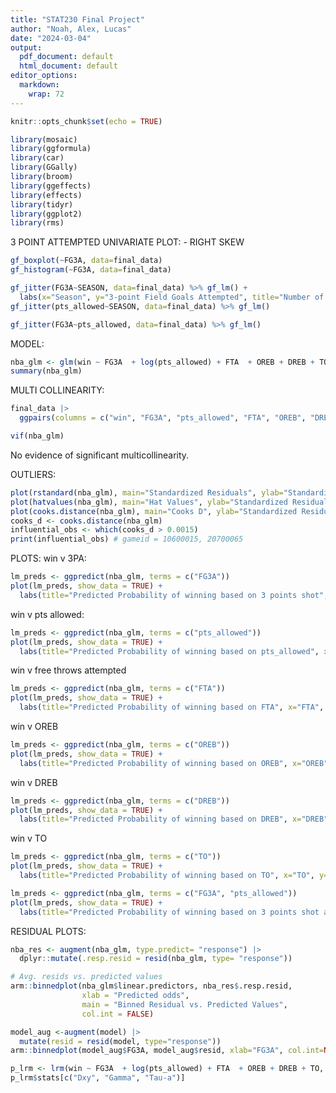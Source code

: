 ```yaml
---
title: "STAT230 Final Project"
author: "Noah, Alex, Lucas"
date: "2024-03-04"
output:
  pdf_document: default
  html_document: default
editor_options: 
  markdown: 
    wrap: 72
---
```


```r
knitr::opts_chunk$set(echo = TRUE)
```



```r
library(mosaic)
library(ggformula)
library(car)
library(GGally)
library(broom)
library(ggeffects)
library(effects)
library(tidyr)
library(ggplot2)
library(rms)
```


3 POINT ATTEMPTED UNIVARIATE PLOT:
- RIGHT SKEW
```r
gf_boxplot(~FG3A, data=final_data)
gf_histogram(~FG3A, data=final_data)
```

```r
gf_jitter(FG3A~SEASON, data=final_data) %>% gf_lm() + 
  labs(x="Season", y="3-point Field Goals Attempted", title="Number of 3-Point field goals attempted in-game over different seasons") + theme_bw()
gf_jitter(pts_allowed~SEASON, data=final_data) %>% gf_lm() 
```

```r
gf_jitter(FG3A~pts_allowed, data=final_data) %>% gf_lm()
```

MODEL:
```r
nba_glm <- glm(win ~ FG3A  + log(pts_allowed) + FTA  + OREB + DREB + TO + SEASON + FG3A:SEASON, data = final_data, family = "binomial")
summary(nba_glm)
```
MULTI COLLINEARITY:
```r
final_data |> 
  ggpairs(columns = c("win", "FG3A", "pts_allowed", "FTA", "OREB", "DREB", "TO", "SEASON"))
```

```r
vif(nba_glm)
```
No evidence of significant multicollinearity.

OUTLIERS:
```r
plot(rstandard(nba_glm), main="Standardized Residuals", ylab="Standardized Residuals", xlab="Index")
plot(hatvalues(nba_glm), main="Hat Values", ylab="Standardized Residuals", xlab="Index")
plot(cooks.distance(nba_glm), main="Cooks D", ylab="Standardized Residuals", xlab="Index") 
cooks_d <- cooks.distance(nba_glm)
influential_obs <- which(cooks_d > 0.0015)
print(influential_obs) # gameid = 10600015, 20700065
```

PLOTS:
win v 3PA:
```r
lm_preds <- ggpredict(nba_glm, terms = c("FG3A"))
plot(lm_preds, show_data = TRUE) + 
  labs(title="Predicted Probability of winning based on 3 points shot", x="3FGA", y="Predicted probability of winning")
```


win v pts allowed:
```r
lm_preds <- ggpredict(nba_glm, terms = c("pts_allowed"))
plot(lm_preds, show_data = TRUE) + 
  labs(title="Predicted Probability of winning based on pts_allowed", x="pts_allowed", y="Predicted probability of winning")
```
win v free throws attempted
```r
lm_preds <- ggpredict(nba_glm, terms = c("FTA"))
plot(lm_preds, show_data = TRUE) + 
  labs(title="Predicted Probability of winning based on FTA", x="FTA", y="Predicted probability of winning")
```
win v OREB
```r
lm_preds <- ggpredict(nba_glm, terms = c("OREB"))
plot(lm_preds, show_data = TRUE) + 
  labs(title="Predicted Probability of winning based on OREB", x="OREB", y="Predicted probability of winning")
```
win v DREB
```r
lm_preds <- ggpredict(nba_glm, terms = c("DREB"))
plot(lm_preds, show_data = TRUE) + 
  labs(title="Predicted Probability of winning based on DREB", x="DREB", y="Predicted probability of winning")
```
win v TO
```r
lm_preds <- ggpredict(nba_glm, terms = c("TO"))
plot(lm_preds, show_data = TRUE) + 
  labs(title="Predicted Probability of winning based on TO", x="TO", y="Predicted probability of winning")
```

```r
lm_preds <- ggpredict(nba_glm, terms = c("FG3A", "pts_allowed"))
plot(lm_preds, show_data = TRUE) + 
  labs(title="Predicted Probability of winning based on 3 points shot and points allowed", x="3FGA", y="Predicted probability of winning")
```

RESIDUAL PLOTS:
```r
nba_res <- augment(nba_glm, type.predict= "response") |>
  dplyr::mutate(.resp.resid = resid(nba_glm, type= "response"))

# Avg. resids vs. predicted values
arm::binnedplot(nba_glm$linear.predictors, nba_res$.resp.resid, 
                xlab = "Predicted odds", 
                main = "Binned Residual vs. Predicted Values", 
                col.int = FALSE)
```

```r
model_aug <-augment(model) |>
  mutate(resid = resid(model, type="response"))
arm::binnedplot(model_aug$FG3A, model_aug$resid, xlab="FG3A", col.int=NULL)
```


```r
p_lrm <- lrm(win ~ FG3A  + log(pts_allowed) + FTA  + OREB + DREB + TO, data = final_data) #SEASON IS NOT INCLUDED
p_lrm$stats[c("Dxy", "Gamma", "Tau-a")]
```


